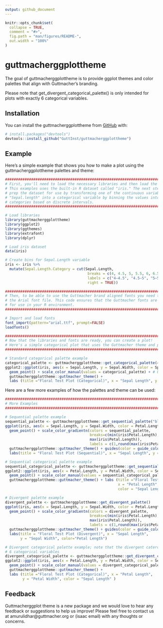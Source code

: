 ```yaml
---
output: github_document
---
```


<!-- README.md is generated from README.Rmd. Please edit that file -->

```r
knitr::opts_chunk$set(
  collapse = TRUE,
  comment = "#>",
  fig.path = "man/figures/README-",
  out.width = "100%"
)
```

# guttmacherggplottheme

<!-- badges: start -->
<!-- badges: end -->

The goal of guttmacherggplottheme is to provide ggplot themes and color palettes that align with Guttmacher's branding. 

Please note that get_divergent_categorical_palette() is only intended for plots with exactly 6 categorical variables.

## Installation

You can install the guttmacherggplottheme from [GitHub](https://github.com/) with:

``` r
# install.packages("devtools")
devtools::install_github("GuttInst/guttmacherggplottheme")
```

## Example

Here's a simple example that shows you how to make a plot using the guttmacherggplottheme palettes and theme:

```r
################################################################################
# First, you'll need to load the necessary libraries and then load the dataset.
# This examples uses the built-in R dataset called "iris." The next step is to
# prep the dataset for use by transforming one of the continuous variables, 
# "Sepal.length" into a categorical variable by binning the values into 
# categories based on discrete intervals.
################################################################################

# Load libraries
library(guttmacherggplottheme)
library(ggplot2)
library(ggthemes)
library(extrafont)
library(dplyr)

# Load iris dataset
data(iris)

# Create bins for Sepal.Length variable
iris <- iris %>%
  mutate(Sepal.Length.Category = cut(Sepal.Length,
                                      breaks = c(4, 4.5, 5, 5.5, 6, 6.5, max(iris$Sepal.Length)),
                                      labels = c("4–4.5", "4.5–5", "5–5.5", "5.5–6", "6–6.5", "6.5+"),
                                      right = TRUE))

################################################################################
# Then, to be able to use the Guttmacher brand aligned fonts you need to import 
# the Arial font file. This code ensures that the Guttmacher fonts are available
# for use in your R environment.
################################################################################

# Import and load fonts
font_import(pattern="arial.ttf", prompt=FALSE)
loadfonts()

################################################################################
# Now that the libraries and fonts are ready, you can create a plot!
# Here's a simple categorical plot that uses the Guttmacher theme and palette.
################################################################################

# Standard categorical palette example
categorical_palette <- guttmacherggplottheme::get_categorical_palette(4)        # Define palette
ggplot2::ggplot(iris, aes(x = Sepal.Length, y = Sepal.Width, color = Species)) +
  geom_point() + scale_color_manual(values = categorical_palette) + # Use palette here
  guttmacherggplottheme::guttmacher_theme() + 
  labs (title ="Floral Test Plot (Categorical)", x = "Sepal Length", y = "Sepal Width")

```

Here are a few more examples of how the palettes and theme can be used:

```r
################################################################################
# More Examples
################################################################################

# Sequential palette example
sequential_palette <- guttmacherggplottheme::get_sequential_palette("blue")     # Define palette
ggplot(iris, aes(x = Sepal.Length, y = Sepal.Width, color = Petal.Length)) +
  geom_point() + scale_color_gradientn(colors = sequential_palette,             # Use palette here
                                       breaks=c(min(iris$Petal.Length),
                                       max(iris$Petal.Length)), 
                                       labels = c(1,round(max(iris$Petal.Length)))) + 
  guttmacherggplottheme::guttmacher_theme() + guides(color = guide_colorbar(ticks.colour = NA)) +
  labs(title = "Floral Test Plot (Sequential)", x = "Sepal Length", y = "Sepal Width", color="Petal Length")

# Sequential categorical palette example
sequential_categorical_palette <- guttmacherggplottheme::get_sequential_categorical_palette("orange", 6)  # Define palette
ggplot2::ggplot(iris, aes(x = Petal.Length, y = Petal.Width, color = Sepal.Length.Category)) +
  geom_point() + scale_color_manual(values = sequential_categorical_palette) + # Use palette here
  guttmacherggplottheme::guttmacher_theme() + labs (title ="Floral Test Plot (Categorical)", 
                                                    x = "Petal Length", y = "Petal Width", 
                                                    color = "Sepal Length" ) 

# Divergent palette example
divergent_palette <- guttmacherggplottheme::get_divergent_palette()             # Define palette   
ggplot(iris, aes(x = Sepal.Length, y = Sepal.Width, color = Petal.Length)) +
  geom_point() + scale_color_gradientn(colors = divergent_palette,              # Use palette here
                                       breaks=c(min(iris$Petal.Length),
                                       max(iris$Petal.Length)), 
                                       labels = c(1,round(max(iris$Petal.Length)))) + 
  guttmacherggplottheme::guttmacher_theme() + guides(color = guide_colorbar(ticks.colour = NA)) +
  labs(title = "Floral Test Plot (Divergent)", x = "Sepal Length", 
       y = "Sepal Width", color="Petal Length") 

# Divergent categorical palette example; note that the divergent caterogical palette is intended for plots with
# 6 categorical variables
divergent_categorical_palette <- guttmacherggplottheme::get_divergent_categorical_palette()        # Define palette
ggplot2::ggplot(iris, aes(x = Petal.Length, y = Petal.Width, color = Sepal.Length.Category)) +
  geom_point() + scale_color_manual(values = divergent_categorical_palette) + # Use palette here
  guttmacherggplottheme::guttmacher_theme() + 
  labs (title ="Floral Test Plot (Categorical)", x = "Petal Length", 
        y = "Petal Width", color = "Sepal Length" ) 


```

## Feedback

Guttmacherggplot theme is a new package and we would love to hear any feedback or suggestions to help us improve! Please feel free to contact us at amurulidhar@guttmacher.org or (isaac email) with any thoughts or concerns. 
